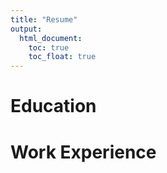 ```yaml
---
title: "Resume"
output: 
  html_document:
    toc: true
    toc_float: true
---
```


# Education

# Work Experience